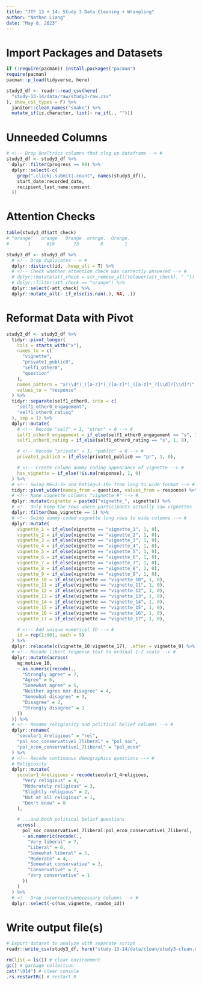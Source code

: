 ```yaml
---
title: "JTF 13 + 14: Study 3 Data Cleaning + Wrangling"
author: "Nathan Liang"
date: "May 8, 2023"
---
```


# Import Packages and Datasets

```r
if (!require(pacman)) install.packages("pacman")
require(pacman)
pacman::p_load(tidyverse, here)

study3_df <- readr::read_csv(here(
  "study-13-14/data/raw/study3-raw.csv"
), show_col_types = F) %>%
  janitor::clean_names("snake") %>%
  mutate_if(is.character, list(~ na_if(., "")))
```


# Unneeded Columns

```r
# <!-- Drop Qualtrics columns that clog up dataframe --> #
study3_df <- study3_df %>%
  dplyr::filter(progress >= 98) %>%
  dplyr::select(-c(
    grep(".click|.submit|.count", names(study3_df)),
    start_date:recorded_date,
    recipient_last_name:consent
  ))
```

# Attention Checks
```r
table(study3_df$att_check)
# "orange"   orange   Orange  orange.  Orange.
#       1      818       73        8        1

study3_df <- study3_df %>%
  # <!-- Drop duplicates --> #
  dplyr::distinct(id, .keep_all = T) %>%
  # <!-- Check whether attention check was correctly answered --> #
  # dplyr::mutate(att_check = str_remove_all(tolower(att_check), " ")) %>%
  # dplyr::filter(att_check == "orange") %>%
  dplyr::select(-att_check) %>%
  dplyr::mutate_all(~ if_else(is.nan(.), NA, .))
```


# Reformat Data with Pivot

```r
study3_df <- study3_df %>%
  tidyr::pivot_longer(
    cols = starts_with("x"),
    names_to = c(
      "vignette",
      "private1_public0",
      "self1_other0",
      "question"
    ),
    names_pattern = "x(\\d*)_([a-z]*)_([a-z]*)_([a-z]*_?[\\d]?[\\d]?)",
    values_to = "response"
  ) %>%
  tidyr::separate(self1_other0, into = c(
    "self1_other0_engagement",
    "self1_other0_rating"
  ), sep = 1) %>%
  dplyr::mutate(
    # <!-- Recode "self" = 1, "other" = 0 --> #
    self1_other0_engagement = if_else(self1_other0_engagement == "s", 1, 0),
    self1_other0_rating = if_else(self1_other0_rating == "s", 1, 0),

    # <!-- Recode "private" = 1, "public" = 0 --> #
    private1_public0 = if_else(private1_public0 == "pr", 1, 0),

    # <!-- Create column dummy coding appearance of vignette --> #
    has_vignette = if_else(!is.na(response), 1, 0)
  ) %>%
  # <!-- Swing MG<1-2> and Rating<1-10> from long to wide format --> #
  tidyr::pivot_wider(names_from = question, values_from = response) %>%
  # <!-- Name vignette columns "vignette_#" --> #
  dplyr::mutate(vignette = paste0("vignette_", vignette)) %>%
  # <!-- Only keep the rows where participants actually saw vignettes --> #
  dplyr::filter(has_vignette == 1) %>%
  # <!-- Swing dummy-coded vignette long rows to wide columns --> #
  dplyr::mutate(
    vignette_1 = if_else(vignette == "vignette_1", 1, 0),
    vignette_2 = if_else(vignette == "vignette_2", 1, 0),
    vignette_3 = if_else(vignette == "vignette_3", 1, 0),
    vignette_4 = if_else(vignette == "vignette_4", 1, 0),
    vignette_5 = if_else(vignette == "vignette_5", 1, 0),
    vignette_6 = if_else(vignette == "vignette_6", 1, 0),
    vignette_7 = if_else(vignette == "vignette_7", 1, 0),
    vignette_8 = if_else(vignette == "vignette_8", 1, 0),
    vignette_9 = if_else(vignette == "vignette_9", 1, 0),
    vignette_10 = if_else(vignette == "vignette_10", 1, 0),
    vignette_11 = if_else(vignette == "vignette_11", 1, 0),
    vignette_12 = if_else(vignette == "vignette_12", 1, 0),
    vignette_13 = if_else(vignette == "vignette_13", 1, 0),
    vignette_14 = if_else(vignette == "vignette_14", 1, 0),
    vignette_15 = if_else(vignette == "vignette_15", 1, 0),
    vignette_16 = if_else(vignette == "vignette_16", 1, 0),
    vignette_17 = if_else(vignette == "vignette_17", 1, 0),

    # <!-- Add unique numerical ID --> #
    id = rep(1:901, each = 5)
  ) %>%
  dplyr::relocate(c(vignette_10:vignette_17), .after = vignette_9) %>%
  # <!-- Recode likert response text to ordinal 1-7 scale --> #
  dplyr::mutate(across(
    mg:motive_10,
    ~ as.numeric(recode(.,
      "Strongly agree" = 7,
      "Agree" = 6,
      "Somewhat agree" = 5,
      "Neither agree nor disagree" = 4,
      "Somewhat disagree" = 3,
      "Disagree" = 2,
      "Strongly disagree" = 1
    ))
  )) %>%
  # <!-- Rename religiosity and political belief columns --> #
  dplyr::rename(
    "secular1_4religious" = "rel",
    "pol_soc_conservative1_7liberal" = "pol_soc",
    "pol_econ_conservative1_7liberal" = "pol_econ"
  ) %>%
  # <!-- Recode continuous demographics questions --> #
  # Religiosity
  dplyr::mutate(
    secular1_4religious = recode(secular1_4religious,
      "Very religious" = 4,
      "Moderately religious" = 3,
      "Slightly religious" = 2,
      "Not at all religious" = 1,
      "Don't know" = 0
    ),

    # ...and both political belief questions
    across(
      pol_soc_conservative1_7liberal:pol_econ_conservative1_7liberal,
      ~ as.numeric(recode(.,
        "Very liberal" = 7,
        "Liberal" = 6,
        "Somewhat liberal" = 5,
        "Moderate" = 4,
        "Somewhat conservative" = 3,
        "Conservative" = 2,
        "Very conservative" = 1
      ))
    )
  ) %>%
  # <!-- Drop incorrect/unnecessary columns --> #
  dplyr::select(-c(has_vignette, random_id))
```

# Write output file(s)
```r
# Export dataset to analyze with separate script
readr::write_csv(study3_df, here("study-13-14/data/clean/study3-clean.csv"))

rm(list = ls()) # clear environment
gc() # garbage collection
cat("\014") # clear console
.rs.restartR() # restart R
```
